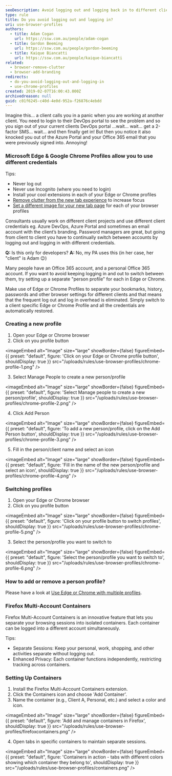```yaml
---
seoDescription: Avoid logging out and logging back in to different client accounts by using Microsoft Edge or Google Chrome profiles.
type: rule
title: Do you avoid logging out and logging in?
uri: use-browser-profiles
authors:
  - title: Adam Cogan
    url: https://ssw.com.au/people/adam-cogan
  - title: Gordon Beeming
    url: https://ssw.com.au/people/gordon-beeming
  - title: Kaique Biancatti
    url: https://ssw.com.au/people/kaique-biancatti
related:
  - browser-remove-clutter
  - browser-add-branding
redirects:
  - do-you-avoid-logging-out-and-logging-in
  - use-chrome-profiles
created: 2019-02-07T16:00:43.000Z
archivedreason: null
guid: c01f6245-c40d-4e0d-952a-f26876c4ebdd
---
```


Imagine this... a client calls you in a panic when you are working at another client. You need to login to their DevOps portal to see the problem and so you sign out of your current clients DevOps portal ...wait... wait... get a 2-factor SMS... wait... and then finally get in! But then you notice it also knocked you out of the Azure Portal and your Office 365 email that you were previously signed into. Annoying!
### Microsoft Edge & Google Chrome Profiles allow you to use different credentials

Tips:

- Never log out
- Never use Incognito (where you need to login)
- Install your cool extensions in each of your Edge or Chrome profiles
- [Remove clutter from the new tab experience](/browser-remove-clutter) to increase focus
- [Set a different image for your new tab page](/browser-add-branding) for each of your browser profiles

Consultants usually work on different client projects and use different client credentials eg. Azure DevOps, Azure Portal and sometimes an email account with the client’s branding. Password managers are great, but going from client to client you have to continually switch between accounts by logging out and logging in with different credentials.

**Q:** Is this only for developers?
**A:** No, my PA uses this (in her case, her "client" is Adam 😉)

Many people have an Office 365 account, and a personal Office 365 account. If you want to avoid keeping logging in and out to switch between them, try setting up a separate "person profile" for each in Edge or Chrome.

Make use of Edge or Chrome Profiles to separate your bookmarks, history, passwords and other browser settings for different clients and that means that the frequent log out and log in overhead is eliminated. Simply switch to a client specific Edge or Chrome Profile and all the credentials are automatically restored.

### Creating a new profile

1. Open your Edge or Chrome browser
2. Click on you profile button


<imageEmbed
  alt="Image"
  size="large"
  showBorder={false}
  figureEmbed={{
    preset: "default",
    figure: 'Click on your Edge or Chrome profile button',
    shouldDisplay: true
  }}
  src="/uploads/rules/use-browser-profiles/chrome-profile-1.png"
/>

3. Select Manage People to create a new person/profile


<imageEmbed
  alt="Image"
  size="large"
  showBorder={false}
  figureEmbed={{
    preset: "default",
    figure: 'Select Manage people to create a new person/profile',
    shouldDisplay: true
  }}
  src="/uploads/rules/use-browser-profiles/chrome-profile-2.png"
/>

4. Click Add Person


<imageEmbed
  alt="Image"
  size="large"
  showBorder={false}
  figureEmbed={{
    preset: "default",
    figure: 'To add a new person/profile, click on the Add Person button',
    shouldDisplay: true
  }}
  src="/uploads/rules/use-browser-profiles/chrome-profile-3.png"
/>

5. Fill in the person/client name and select an icon


<imageEmbed
  alt="Image"
  size="large"
  showBorder={false}
  figureEmbed={{
    preset: "default",
    figure: 'Fill in the name of the new person/profile and select an icon',
    shouldDisplay: true
  }}
  src="/uploads/rules/use-browser-profiles/chrome-profile-4.png"
/>

### Switching profiles

1. Open your Edge or Chrome browser
2. Click on you profile button


<imageEmbed
  alt="Image"
  size="large"
  showBorder={false}
  figureEmbed={{
    preset: "default",
    figure: 'Click on your profile button to switch profiles',
    shouldDisplay: true
  }}
  src="/uploads/rules/use-browser-profiles/chrome-profile-5.png"
/>

3. Select the person/profile you want to switch to


<imageEmbed
  alt="Image"
  size="large"
  showBorder={false}
  figureEmbed={{
    preset: "default",
    figure: 'Select the person/profile you want to switch to',
    shouldDisplay: true
  }}
  src="/uploads/rules/use-browser-profiles/chrome-profile-6.png"
/>

### How to add or remove a person profile?

Please have a look at [Use Edge or Chrome with multiple profiles](https://support.google.com/chrome/answer/2364824).

### Firefox Multi-Account Containers

Firefox Multi-Account Containers is an innovative feature that lets you separate your browsing sessions into isolated containers. Each container can be logged into a different account simultaneously.

Tips:

- Separate Sessions: Keep your personal, work, shopping, and other activities separate without logging out.
- Enhanced Privacy: Each container functions independently, restricting tracking across containers.

### Setting Up Containers

1. Install the Firefox Multi-Account Containers extension.
2. Click the Containers icon and choose 'Add Container'.
3. Name the container (e.g., Client A, Personal, etc.) and select a color and icon.


<imageEmbed
  alt="Image"
  size="large"
  showBorder={false}
  figureEmbed={{
    preset: "default",
    figure: 'Add and manage containers in Firefox',
    shouldDisplay: true
  }}
  src="/uploads/rules/use-browser-profiles/firefoxcontainers.png"
/>

4. Open tabs in specific containers to maintain separate sessions.


<imageEmbed
  alt="Image"
  size="large"
  showBorder={false}
  figureEmbed={{
    preset: "default",
    figure: 'Containers in action - tabs with different colors showing which container they belong to',
    shouldDisplay: true
  }}
  src="/uploads/rules/use-browser-profiles/containers.png"
/>